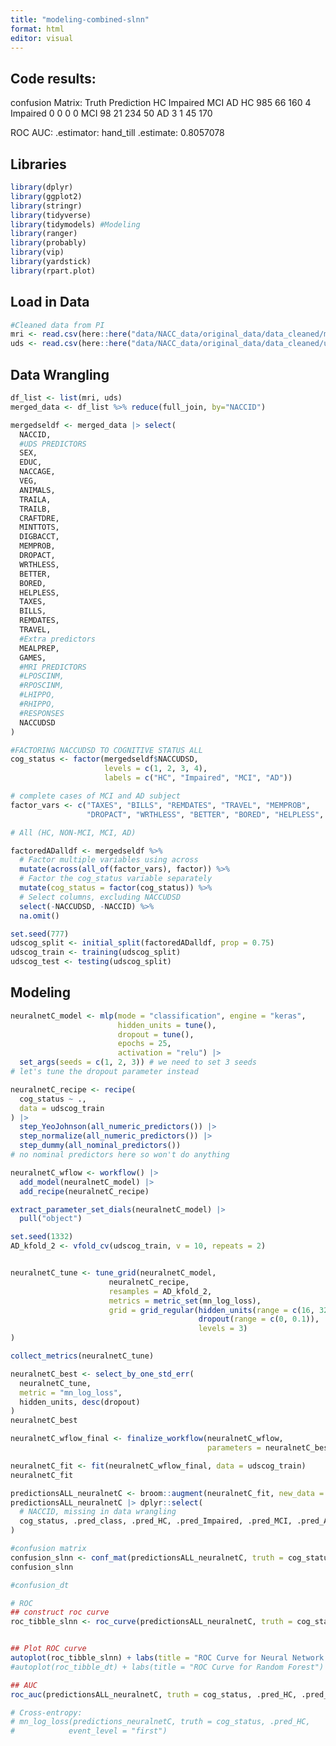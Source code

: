 ---
title: "modeling-combined-slnn"
format: html
editor: visual
---

## Code results:

confusion Matrix: Truth Prediction HC Impaired MCI AD HC 985 66 160 4 Impaired 0 0 0 0 MCI 98 21 234 50 AD 3 1 45 170

ROC AUC: .estimator: hand_till .estimate: 0.8057078

## Libraries

```{r Libraries}
library(dplyr)
library(ggplot2)
library(stringr)
library(tidyverse) 
library(tidymodels) #Modeling
library(ranger)
library(probably)
library(vip)
library(yardstick)
library(rpart.plot)
```

## Load in Data

```{r Load necessary AD data}
#Cleaned data from PI
mri <- read.csv(here::here("data/NACC_data/original_data/data_cleaned/mri.csv"))
uds <- read.csv(here::here("data/NACC_data/original_data/data_cleaned/uds.csv"))

```

## Data Wrangling

```{r select uds}
df_list <- list(mri, uds)
merged_data <- df_list %>% reduce(full_join, by="NACCID")

mergedseldf <- merged_data |> select(
  NACCID,
  #UDS PREDICTORS
  SEX,
  EDUC,
  NACCAGE,
  VEG,
  ANIMALS,
  TRAILA,
  TRAILB,
  CRAFTDRE,
  MINTTOTS,
  DIGBACCT,
  MEMPROB,
  DROPACT,
  WRTHLESS,
  BETTER,
  BORED,
  HELPLESS,
  TAXES,
  BILLS,
  REMDATES,
  TRAVEL, 
  #Extra predictors
  MEALPREP,
  GAMES,
  #MRI PREDICTORS
  #LPOSCINM,
  #RPOSCINM,
  #LHIPPO,
  #RHIPPO,
  #RESPONSES
  NACCUDSD
)


```

```{r WRANGLING UDSD TO COGSTAT}
#FACTORING NACCUDSD TO COGNITIVE STATUS ALL
cog_status <- factor(mergedseldf$NACCUDSD,
                     levels = c(1, 2, 3, 4),
                     labels = c("HC", "Impaired", "MCI", "AD"))

# complete cases of MCI and AD subject
factor_vars <- c("TAXES", "BILLS", "REMDATES", "TRAVEL", "MEMPROB", 
                 "DROPACT", "WRTHLESS", "BETTER", "BORED", "HELPLESS", "SEX")

# All (HC, NON-MCI, MCI, AD)

factoredADalldf <- mergedseldf %>%
  # Factor multiple variables using across
  mutate(across(all_of(factor_vars), factor)) %>%
  # Factor the cog_status variable separately
  mutate(cog_status = factor(cog_status)) %>%
  # Select columns, excluding NACCUDSD
  select(-NACCUDSD, -NACCID) %>%
  na.omit()
```

```{r Training and Test Set}
set.seed(777)
udscog_split <- initial_split(factoredADalldf, prop = 0.75)
udscog_train <- training(udscog_split)
udscog_test <- testing(udscog_split)
```

## Modeling

```{r nnnC}
neuralnetC_model <- mlp(mode = "classification", engine = "keras",
                        hidden_units = tune(),
                        dropout = tune(),
                        epochs = 25,
                        activation = "relu") |>
  set_args(seeds = c(1, 2, 3)) # we need to set 3 seeds 
# let's tune the dropout parameter instead

neuralnetC_recipe <- recipe(
  cog_status ~ .,
  data = udscog_train
) |>
  step_YeoJohnson(all_numeric_predictors()) |> 
  step_normalize(all_numeric_predictors()) |>
  step_dummy(all_nominal_predictors())
# no nominal predictors here so won't do anything

neuralnetC_wflow <- workflow() |>
  add_model(neuralnetC_model) |>
  add_recipe(neuralnetC_recipe)
```

```{r check defaults nnC}
extract_parameter_set_dials(neuralnetC_model) |>
  pull("object")
```

```{r tune parameters nnC}
set.seed(1332)
AD_kfold_2 <- vfold_cv(udscog_train, v = 10, repeats = 2) 


neuralnetC_tune <- tune_grid(neuralnetC_model, 
                      neuralnetC_recipe, 
                      resamples = AD_kfold_2, 
                      metrics = metric_set(mn_log_loss),
                      grid = grid_regular(hidden_units(range = c(16, 32)),
                                          dropout(range = c(0, 0.1)),
                                          levels = 3)
)
```

```{r select best nnC}
collect_metrics(neuralnetC_tune)

neuralnetC_best <- select_by_one_std_err(
  neuralnetC_tune,
  metric = "mn_log_loss",
  hidden_units, desc(dropout)
)
neuralnetC_best

neuralnetC_wflow_final <- finalize_workflow(neuralnetC_wflow, 
                                            parameters = neuralnetC_best) 

```

```{r fit nnC}
neuralnetC_fit <- fit(neuralnetC_wflow_final, data = udscog_train)
neuralnetC_fit
```

```{r augment neuralnetC fit ALL}
predictionsALL_neuralnetC <- broom::augment(neuralnetC_fit, new_data = udscog_test)
predictionsALL_neuralnetC |> dplyr::select(
  # NACCID, missing in data wrangling
  cog_status, .pred_class, .pred_HC, .pred_Impaired, .pred_MCI, .pred_AD
)
```

```{r Classification Accuracy metric}
#confusion matrix
confusion_slnn <- conf_mat(predictionsALL_neuralnetC, truth = cog_status, estimate = .pred_class)
confusion_slnn

#confusion_dt

# ROC
## construct roc curve
roc_tibble_slnn <- roc_curve(predictionsALL_neuralnetC, truth = cog_status, .pred_HC, .pred_Impaired, .pred_MCI, .pred_AD)


## Plot ROC curve
autoplot(roc_tibble_slnn) + labs(title = "ROC Curve for Neural Network ALL")
#autoplot(roc_tibble_dt) + labs(title = "ROC Curve for Random Forest")

## AUC
roc_auc(predictionsALL_neuralnetC, truth = cog_status, .pred_HC, .pred_Impaired, .pred_MCI, .pred_AD)

# Cross-entropy:
# mn_log_loss(predictions_neuralnetC, truth = cog_status, .pred_HC, 
#            event_level = "first")
```
